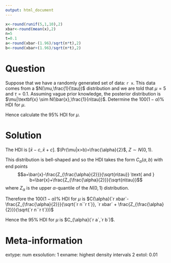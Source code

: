 ---
output: html_document
---
```{r data generation, echo = FALSE, results = "hide"}
x<-round(runif(5,1,10),2)
xbar<-round(mean(x),2)
n=5
t=0.1
a<-round(xbar-(1.96)/sqrt(n*t),2)
b<-round(xbar+(1.96)/sqrt(n*t),2)
```

Question
========
Suppose that we have a randomly generated set of data: `r x`. This data comes from a $N(\mu,\frac{1}{\tau})$ distribution and we are told that $\mu=5$ and $\tau=0.1$. Assuming vague prior knowledge, the posterior distribution is $\mu|\textbf{x} \sim N(\bar{x},\frac{1}{n\tau})$. Determine the $100(1-\alpha)$% HDI for $\mu$.

Hence calculate the 95% HDI for $\mu$.

Solution
========
The HDI is $[\bar{x}-c,\bar{x}+c]$. $\Pr(\mu|x>b)=\frac{\alpha}{2}$, $Z \sim N(0,1)$.

This distribution is bell-shaped and so the HDI takes the form $C_{\alpha}(a,b)$ with end points $$a=\bar{x}-\frac{Z_{\frac{\alpha}{2}}}{\sqrt{n\tau}} \text{   and   } b=\bar{x}+\frac{Z_{\frac{\alpha}{2}}}{\sqrt{n\tau}}$$
where $Z_{\alpha}$ is the upper $\alpha$-quantile of the $N(0,1)$ distribution. 

Therefore the $100(1-\alpha)$% HDI for $\mu$ is $C{\alpha}(`r xbar`- \frac{Z_{\frac{\alpha}{2}}}{\sqrt{`r n``r t`}}, `r xbar` + \frac{Z_{\frac{\alpha}{2}}}{\sqrt{`r n``r t`}})$


Hence the 95% HDI for $\mu$ is $C_{\alpha}(`r a`,`r b`)$.

Meta-information
================
extype: num
exsolution: 1
exname: highest density intervals 2
extol: 0.01